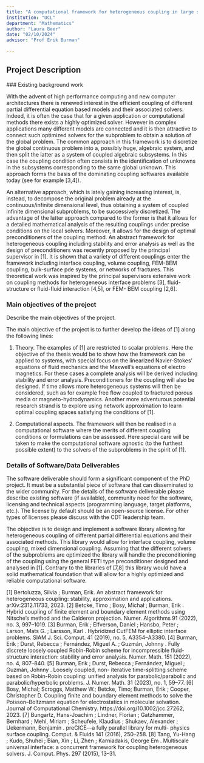 ```yaml
---
title: "A computational framework for heterogeneous coupling in large scale computations"
institution: "UCL"
department: "Mathematics"
author: "Laura Beer"
date: "02/10/2024"
advisor: "Prof Erik Burman"

---
```

## Project Description

 ### Existing background work

With the advent of high performance computing and new computer architectures there is
renewed interest in the efficient coupling of different partial differential equation based models and their associated solvers. Indeed, it is often the case that for a given application or computational methods there exists a highly optimized solver. However in complex applications many different models are connected and it is then attractive to connect such optimized solvers for the subproblem to obtain a solution of the global problem. The common approach in this framework is to discretize the global continuous problem into a, possibly huge, algebraic system, and then split the latter as a system of coupled algebraic subsystems. In this case the coupling condition often consists in the identification of unknowns in the subsystems corresponding to the same global unknown. This approach forms the basis of the dominating coupling softwares available today (see for example [3,4]).


An alternative approach, which is lately gaining increasing interest, is, instead, to decompose the
original problem already at the continuous/infinite dimensional level, thus obtaining a system of coupled infinite dimensional subproblems, to be successively discretized. The advantage of the latter approach compared to the former is that it allows for a detailed mathematical analysis of the resulting couplings under precise conditions on the local solvers. Moreover, it allows for the design of optimal preconditioners of the coupling method. An abstract framework for heterogeneous coupling including stability and error analysis as well as the design of preconditioners was recently proposed by the principal supervisor in [1]. It is shown that a variety of different couplings enter the framework including interface coupling, volume coupling, FEM-BEM coupling, bulk-surface pde systems, or networks of fractures. This theoretical work was inspired by the principal supervisors extensive work on coupling methods for heterogeneous interface problems [3], fluid-structure or fluid-fluid interaction [4,5], or FEM- BEM coupling [2,6].

### Main objectives of the project

Describe the main objectives of the project.

 The main objective of the project is to further develop the ideas of [1] along the following lines:

 1. Theory. The examples of [1] are restricted to scalar problems. Here the objective of the thesis
would be to show how the framework can be applied to systems, with special focus on the linearized Navier-Stokes’ equations of fluid mechanics and the Maxwell’s equations of electro magnetics. For these cases a complete analysis will be derived including stability and error analysis. Preconditioners for the coupling will also be designed. If time allows more heterogeneous systems will then be considered, such as for example free flow coupled to fractured porous media or magneto-hydrodynamics. Another more adventurous potential research strand is to explore using network approximation to learn optimal coupling spaces satisfying the conditions of [1].
 
2. Computational aspects. The framework will then be realised in a computational software where the merits of different coupling conditions or formulations can be assessed. Here special care will be taken to make the computational software agnostic (to the furthest possible extent) to the solvers of the subproblems in the spirit of [1].

### Details of Software/Data Deliverables

The software deliverable should form a significant component of the PhD project. It must be a substantial piece of software that can disseminated to the wider community. For the details of the software deliverable please describe existing software (if available), community need for the software, licensing and technical aspects (programming language, target platforms, etc.). The license by default should be an open-source license. For other types of licenses please discuss with the CDT leadership team.

The objective is to design and implement a software library allowing for heterogeneous coupling of different partial differential equations and their associated methods. This library would allow for interface coupling, volume coupling, mixed dimensional coupling. Assuming that the different solvers of the subproblems are optimized the library will handle the preconditioning of the coupling using the general FETI type preconditioner designed and analysed in [1]. Contrary to the libraries of [7,8] this library would have a solid mathematical foundation that will allow for a highly optimized and reliable computational software.

[1] Bertoluzza, Silvia ; Burman, Erik. An abstract framework for heterogeneous coupling: stability, approximation and applications. arXiv:2312.11733, 2023.
[2] Betcke, Timo ; Bosy, Michał ; Burman, Erik . Hybrid coupling of finite element and boundary element methods using Nitsche's method and the Calderon projection. Numer. Algorithms 91 (2022), no. 3, 997--1019.
[3] Burman, Erik ; Elfverson, Daniel ; Hansbo, Peter ; Larson, Mats G. ; Larsson, Karl . Hybridized CutFEM for elliptic interface problems. SIAM J. Sci. Comput. 41 (2019), no. 5, A3354--A3380.
[4] Burman, Erik ; Durst, Rebecca ; Fernández, Miguel A. ; Guzmán, Johnny . Fully discrete loosely coupled Robin-Robin scheme for incompressible fluid-structure interaction: stability and error analysis. Numer. Math. 151 (2022), no. 4, 807--840.
[5] Burman, Erik ; Durst, Rebecca ; Fernández, Miguel ; Guzmán, Johnny . Loosely coupled, non- iterative time-splitting scheme based on Robin-Robin coupling: unified analysis for parabolic/parabolic and parabolic/hyperbolic problems. J. Numer. Math. 31 (2023), no. 1, 59--77.
[6] Bosy, Michal; Scroggs, Matthew W.; Betcke, Timo; Burman, Erik ; Cooper, Christopher D. Coupling finite and boundary element methods to solve the Poisson–Boltzmann equation for electrostatics in molecular solvation. Journal of Computational Chemistry. https://doi.org/10.1002/jcc.27262, 2023.
[7] Bungartz, Hans-Joachim ; Lindner, Florian ; Gatzhammer, Bernhard ; Mehl, Miriam ; Scheufele, Klaudius ; Shukaev, Alexander ; Uekermann, Benjamin . preCICE—a fully parallel library for multi- physics surface coupling. Comput. & Fluids 141 (2016), 250--258.
[8] Tang, Yu-Hang ; Kudo, Shuhei ; Bian, Xin ; Li, Zhen ; Karniadakis, George Em . Multiscale universal interface: a concurrent framework for coupling heterogeneous solvers. J. Comput. Phys. 297 (2015), 13--31.
